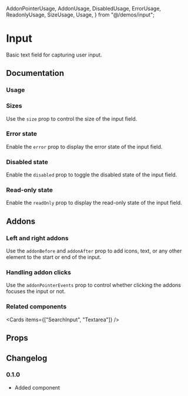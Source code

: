   AddonPointerUsage,
  AddonUsage,
  DisabledUsage,
  ErrorUsage,
  ReadonlyUsage,
  SizeUsage,
  Usage,
} from "@/demos/input";

# Input

Basic text field for capturing user input.

## Documentation

### Usage

<Demo component={Usage} />

### Sizes

Use the `size` prop to control the size of the input field.

<Demo component={SizeUsage} />

### Error state

Enable the `error` prop to display the error state of the input field.

<Demo component={ErrorUsage} />

### Disabled state

Enable the `disabled` prop to toggle the disabled state of the input field.

<Demo component={DisabledUsage} />

### Read-only state

Enable the `readOnly` prop to display the read-only state of the input field.

<Demo component={ReadonlyUsage} />

## Addons

### Left and right addons

Use the `addonBefore` and `addonAfter` prop to add icons, text, or any other element to the start or end of the input.

<Demo component={AddonUsage} />

### Handling addon clicks

Use the `addonPointerEvents` prop to control whether clicking the addons focuses the input or not.

<Demo component={AddonPointerUsage} />

### Related components

<Cards items={["SearchInput", "Textarea"]} />

## Props

<PropsTable component={Input} />

## Changelog

### 0.1.0

- Added component
